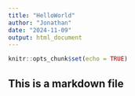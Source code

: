 ```yaml
---
title: "HelloWorld"
author: "Jonathan"
date: "2024-11-09"
output: html_document
---
```


```r
knitr::opts_chunk$set(echo = TRUE)
```

## This is a markdown file